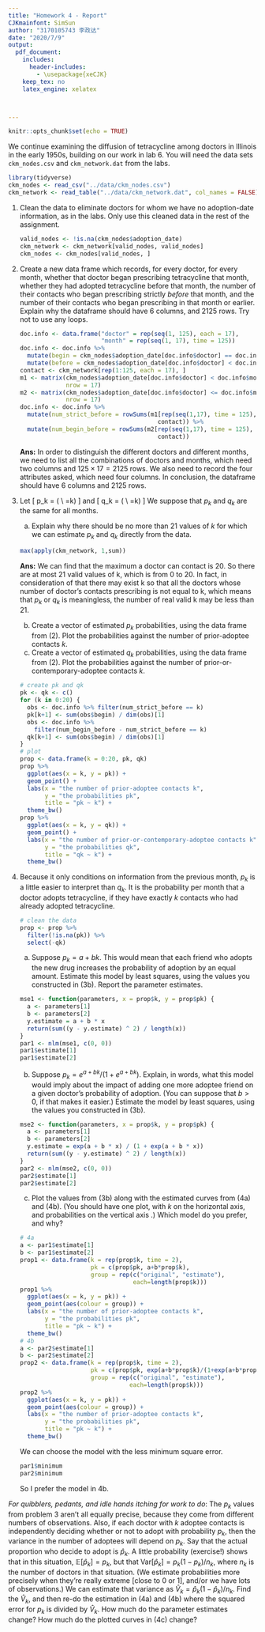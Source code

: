 ```yaml
---
title: "Homework 4 - Report"
CJKmainfont: SimSun
author: "3170105743 李政达"
date: "2020/7/9"
output:
  pdf_document:
    includes:
      header-includes:
        - \usepackage{xeCJK}
    keep_tex: no
    latex_engine: xelatex



---
```


```r
knitr::opts_chunk$set(echo = TRUE)
```

We continue examining the diffusion of tetracycline among doctors in Illinois in the early 1950s, building on our work in lab 6.  You will need the data sets `ckm_nodes.csv` and `ckm_network.dat` from the labs.

```r
library(tidyverse)
ckm_nodes <- read_csv("../data/ckm_nodes.csv")
ckm_network <- read_table("../data/ckm_network.dat", col_names = FALSE)
```

1. Clean the data to eliminate doctors for whom we have no adoption-date information, as in the labs.  Only use this cleaned data in the rest of the assignment.

   ```r
   valid_nodes <- !is.na(ckm_nodes$adoption_date)
   ckm_network <- ckm_network[valid_nodes, valid_nodes]
   ckm_nodes <- ckm_nodes[valid_nodes, ]
   ```

2. Create a new data frame which records, for every doctor, for every month, whether that doctor began prescribing tetracycline that month, whether they had adopted tetracycline before that month, the number of their contacts who began prescribing strictly _before_ that month, and the number of their contacts who began prescribing in that month or earlier.  Explain why the dataframe should have 6 columns, and 2125 rows.  Try not to use any loops.

   ```r
   doc.info <- data.frame("doctor" = rep(seq(1, 125), each = 17),
                          "month" = rep(seq(1, 17), time = 125))
   doc.info <- doc.info %>% 
     mutate(begin = ckm_nodes$adoption_date[doc.info$doctor] == doc.info$month) %>%
     mutate(before = ckm_nodes$adoption_date[doc.info$doctor] < doc.info$month)
   contact <- ckm_network[rep(1:125, each = 17), ]
   m1 <- matrix(ckm_nodes$adoption_date[doc.info$doctor] < doc.info$month,
                nrow = 17)
   m2 <- matrix(ckm_nodes$adoption_date[doc.info$doctor] <= doc.info$month,
                nrow = 17)
   doc.info <- doc.info %>% 
     mutate(num_strict_before = rowSums(m1[rep(seq(1,17), time = 125), ] &
                                          contact)) %>% 
     mutate(num_begin_before = rowSums(m2[rep(seq(1,17), time = 125), ] &
                                          contact))
   ```

   **Ans:** In order to distinguish the different doctors and different months, we need to list all the combinations of doctors and months, which need two columns and $125\times17=2125$ rows. We also need to record the four attributes asked, which need four columns. In conclusion, the dataframe should have 6 columns and 2125 rows.

3. Let
   \[
   p_k = \Pr(\text{A doctor starts prescribing tetracycline this month} \mid \\
   \text{Number of doctor's contacts prescribing before this month}=k)
   \]
   and
   \[
     q_k = \Pr(\text{A doctor starts prescribing tetracycline this month} \mid \\ \text{Number of doctor's contacts prescribing this month}=k)
    \]
   We suppose that $p_k$ and $q_k$ are the same for all months.
     a. Explain why there should be no more than $21$ values of $k$ for which we can estimate $p_k$ and $q_k$ directly from the data.

   ```r
   max(apply(ckm_network, 1,sum))
   ```

   **Ans:** We can find that the maximum a doctor can contact is 20. So there are at most 21 valid values of k, which is from 0 to 20. In fact, in consideration of that there may exist k so that all the doctors whose number of doctor's contacts prescribing is not equal to k, which means that $p_k$ or $q_k$ is meaningless, the number of real valid k may be less than 21.

     b. Create a vector of estimated $p_k$ probabilities, using the data frame from (2).  Plot the probabilities against the number of prior-adoptee contacts $k$.
     c. Create a vector of estimated $q_k$ probabilities, using the data frame from (2). Plot the probabilities against the number of prior-or-contemporary-adoptee contacts $k$.

   ```r
   # create pk and qk
   pk <- qk <- c()
   for (k in 0:20) {
     obs <- doc.info %>% filter(num_strict_before == k)
     pk[k+1] <- sum(obs$begin) / dim(obs)[1]
     obs <- doc.info %>%
       filter(num_begin_before - num_strict_before == k)
     qk[k+1] <- sum(obs$begin) / dim(obs)[1]
   }
   # plot
   prop <- data.frame(k = 0:20, pk, qk)
   prop %>% 
     ggplot(aes(x = k, y = pk)) +
     geom_point() + 
     labs(x = "the number of prior-adoptee contacts k",
          y = "the probabilities pk", 
          title = "pk ~ k") +
     theme_bw()
   prop %>% 
     ggplot(aes(x = k, y = qk)) +
     geom_point() + 
     labs(x = "the number of prior-or-contemporary-adoptee contacts k",
          y = "the probabilities qk", 
          title = "qk ~ k") +
     theme_bw()
   ```

4. Because it only conditions on information from the previous month, $p_k$ is a little easier to interpret than $q_k$.  It is the probability per month that a doctor adopts tetracycline, if they have exactly $k$ contacts who had already adopted tetracycline.

   ```r
   # clean the data
   prop <- prop %>% 
     filter(!is.na(pk)) %>% 
     select(-qk)
   ```

   a. Suppose $p_k = a + bk$.  This would mean that each friend who adopts the new drug increases the probability of adoption by an equal amount.  Estimate this model by least squares, using the values you constructed in (3b).  Report the parameter estimates.

   ```r
   mse1 <- function(parameters, x = prop$k, y = prop$pk) {
     a <- parameters[1]
     b <- parameters[2]
     y.estimate = a + b * x
     return(sum((y - y.estimate) ^ 2) / length(x))
   }
   par1 <- nlm(mse1, c(0, 0))
   par1$estimate[1]
   par1$estimate[2]
   ```

   b. Suppose $p_k = e^{a+bk}/(1+e^{a+bk})$.  Explain, in words, what this model would imply about the impact of adding one more adoptee friend on a given doctor's probability of adoption.  (You can suppose that $b > 0$, if that makes it easier.)  Estimate the model by least squares, using the values you constructed in (3b).

   ```r
   mse2 <- function(parameters, x = prop$k, y = prop$pk) {
     a <- parameters[1]
     b <- parameters[2]
     y.estimate = exp(a + b * x) / (1 + exp(a + b * x))
     return(sum((y - y.estimate) ^ 2) / length(x))
   }
   par2 <- nlm(mse2, c(0, 0))
   par2$estimate[1]
   par2$estimate[2]
   ```

   c. Plot the values from (3b) along with the estimated curves from (4a) and (4b).  (You should have one plot, with $k$ on the horizontal axis, and probabilities on the vertical axis .)  Which model do you prefer, and why?

   ```r
   # 4a
   a <- par1$estimate[1]
   b <- par1$estimate[2]
   prop1 <- data.frame(k = rep(prop$k, time = 2),
                       pk = c(prop$pk, a+b*prop$k),
                       group = rep(c("original", "estimate"),
                                   each=length(prop$k)))
   prop1 %>%
     ggplot(aes(x = k, y = pk)) +
     geom_point(aes(colour = group)) +
     labs(x = "the number of prior-adoptee contacts k",
          y = "the probabilities pk",
          title = "pk ~ k") +
     theme_bw()
   # 4b
   a <- par2$estimate[1]
   b <- par2$estimate[2]
   prop2 <- data.frame(k = rep(prop$k, time = 2),
                       pk = c(prop$pk, exp(a+b*prop$k)/(1+exp(a+b*prop$k))),
                       group = rep(c("original", "estimate"),
                                  each=length(prop$k)))
   prop2 %>%
     ggplot(aes(x = k, y = pk)) +
     geom_point(aes(colour = group)) +
     labs(x = "the number of prior-adoptee contacts k",
          y = "the probabilities pk",
          title = "pk ~ k") +
     theme_bw()
   ```

   We can choose the model with the less minimum square error.

   ```r
   par1$minimum
   par2$minimum
   ```

   So I prefer the model in 4b.

_For quibblers, pedants, and idle hands itching for work to do_: The $p_k$ values from problem 3 aren't all equally precise, because they come from different numbers of observations.  Also, if each doctor with $k$ adoptee contacts is independently deciding whether or not to adopt with probability $p_k$, then the variance in the number of adoptees will depend on $p_k$.  Say that the actual proportion who decide to adopt is $\hat{p}_k$.  A little probability (exercise!) shows that in this situation, $\mathbb{E}[\hat{p}_k] = p_k$, but that $\mathrm{Var}[\hat{p}_k] = p_k(1-p_k)/n_k$, where $n_k$ is the number of doctors in that situation.  (We estimate probabilities more precisely when they're really extreme [close to 0 or 1], and/or we have lots of observations.)  We can estimate that variance as $\hat{V}_k = \hat{p}_k(1-\hat{p}_k)/n_k$.  Find the $\hat{V}_k$, and then re-do the estimation in (4a) and (4b) where the squared error for $p_k$ is divided by $\hat{V}_k$.  How much do the parameter estimates change?  How much do the plotted curves in (4c) change?